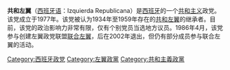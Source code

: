 '''共和左翼'''（[[西班牙语|西班牙语]]：Izquierda Republicana）是[[西班牙|西班牙]]的一个[[共和主义|共和主义]]政党。该党成立于1977年。该党被认为1934年至1959年存在的[[共和左翼_(1934年)|共和左翼]]的继承者。目前，该党的政治影响力非常有限，仅有个别党员当选地方议员。1986年4月，该党参与创建左翼政党联盟[[联合左翼_(西班牙)|联合左翼]]，后在2002年退出，但仍有部分成员参与联合左翼的活动。


[[Category:西班牙政党|Category:西班牙政党]]
[[Category:左翼政黨|Category:左翼政黨]]
[[Category:共和主義政黨|Category:共和主義政黨]]